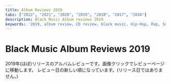 ```yaml
---
title: Album Reviews 2019
tabs: ["2022", "2021", "2020", "2019", "2018", "2017", "2016"]
description: Black Music Album reviews 2019
keywords: '2019, album review, CD review, black music, Hip-Hop, Rap, Soul, R&B'
---
```



# Black Music Album Reviews 2019

<PageDescription>

2019年(ほぼ)リリースのアルバムレビューです。画像クリックでレビューページに移動します。
レビュー日の新しい順になっています。(リリース日ではありません。)

</PageDescription>

<Row>
<Column colMd={2} colLg={3} noGutterMdLeft>
<Review1 />
</Column>
<Column colMd={2} colLg={3} noGutterMdLeft>
<Review2 /> 
</Column>
<Column colMd={2} colLg={3} noGutterMdLeft>
<Review3 /> 
</Column>
<Column colMd={2} colLg={3} noGutterMdLeft>
<Review4 /> 
</Column>
</Row>

<Row>
<Column colMd={2} colLg={3} noGutterMdLeft>
<Review5 />
</Column>
<Column colMd={2} colLg={3} noGutterMdLeft>
<Review6 /> 
</Column>
<Column colMd={2} colLg={3} noGutterMdLeft>
<Review7 /> 
</Column>
<Column colMd={2} colLg={3} noGutterMdLeft>
<Review8 /> 
</Column>
</Row>

<Row>
<Column colMd={2} colLg={3} noGutterMdLeft>
<Review9 />
</Column>
<Column colMd={2} colLg={3} noGutterMdLeft>
<Review10 />
</Column>
<Column colMd={2} colLg={3} noGutterMdLeft>
<Review11 />
</Column>
<Column colMd={2} colLg={3} noGutterMdLeft>
<Review12 />
</Column>
</Row>

<Row>
<Column colMd={2} colLg={3} noGutterMdLeft>
<Review13 />
</Column>
<Column colMd={2} colLg={3} noGutterMdLeft>
<Review14 />
</Column>
<Column colMd={2} colLg={3} noGutterMdLeft>
<Review15 />
</Column>
<Column colMd={2} colLg={3} noGutterMdLeft>
<Review16 />
</Column>
</Row>

<Row>
<Column colMd={2} colLg={3} noGutterMdLeft>
<Review17 />
</Column>
<Column colMd={2} colLg={3} noGutterMdLeft>
<Review18 />
</Column>
<Column colMd={2} colLg={3} noGutterMdLeft>
<Review19 />
</Column>
<Column colMd={2} colLg={3} noGutterMdLeft>
<Review20 />
</Column>
</Row>

<Row>
<Column colMd={2} colLg={3} noGutterMdLeft>
<Review21 />
</Column>
<Column colMd={2} colLg={3} noGutterMdLeft>
<Review22 />
</Column>
<Column colMd={2} colLg={3} noGutterMdLeft>
<Review23 />
</Column>
<Column colMd={2} colLg={3} noGutterMdLeft>
<Review24 />
</Column>
</Row>

<Row>
<Column colMd={2} colLg={3} noGutterMdLeft>
<Review25 />
</Column>
<Column colMd={2} colLg={3} noGutterMdLeft>
<Review26 />
</Column>
<Column colMd={2} colLg={3} noGutterMdLeft>
<Review27 />
</Column>
<Column colMd={2} colLg={3} noGutterMdLeft>
<Review28 />
</Column>
</Row>

<Row>
<Column colMd={2} colLg={3} noGutterMdLeft>
<Review29 />
</Column>
<Column colMd={2} colLg={3} noGutterMdLeft>
<Review30 />
</Column>
<Column colMd={2} colLg={3} noGutterMdLeft>
<Review31 />
</Column>
<Column colMd={2} colLg={3} noGutterMdLeft>
<Review32 />
</Column>
</Row>

<Row>
<Column colMd={2} colLg={3} noGutterMdLeft>
<Review33 />
</Column>
<Column colMd={2} colLg={3} noGutterMdLeft>
<Review34 />
</Column>
<Column colMd={2} colLg={3} noGutterMdLeft>
<Review35 />
</Column>
<Column colMd={2} colLg={3} noGutterMdLeft>
<Review36 />
</Column>
</Row>

<Row>
<Column colMd={2} colLg={3} noGutterMdLeft>
<Review37 />
</Column>
<Column colMd={2} colLg={3} noGutterMdLeft>
<Review38 />
</Column>
<Column colMd={2} colLg={3} noGutterMdLeft>
<Review39 />
</Column>
</Row>
